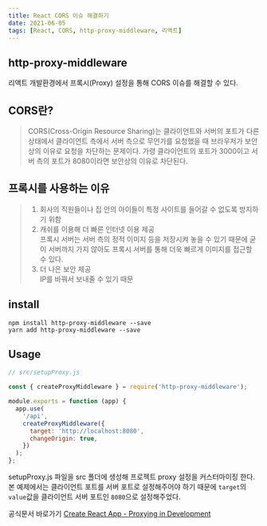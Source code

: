 ```yaml
---
title: React CORS 이슈 해결하기
date: 2021-06-05
tags: [React, CORS, http-proxy-middleware, 리액트]
---
```


## http-proxy-middleware

리액트 개발환경에서 프록시(Proxy) 설정을 통해 CORS 이슈를 해결할 수 있다.

## CORS란?

> CORS(Cross-Origin Resource Sharing)는 클라이언트와 서버의 포트가 다른 상태에서 클라이언트 측에서 서버 측으로 무언가를 요청했을 때 브라우저가 보안상의 이유로 요청을 차단하는 문제이다. 가령 클라이언트의 포트가 3000이고 서버 측의 포트가 8080이라면 보안상의 이유로 차단된다.

## 프록시를 사용하는 이유

> 1. 회사의 직원들이나 집 안의 아이들이 특정 사이트를 들어갈 수 없도록 방지하기 위함
> 2. 캐쉬를 이용해 더 빠른 인터넷 이용 제공  
>    프록시 서버는 서버 측의 정적 이미지 등을 저장시켜 놓을 수 있기 때문에 굳이 서버까지 가지 않아도 프록시 서버를 통해 더욱 빠르게 이미지를 접근할 수 있다.
> 3. 더 나은 보안 제공  
>    IP를 바꿔서 보내줄 수 있기 때문

## install

```
npm install http-proxy-middleware --save
yarn add http-proxy-middleware --save
```

## Usage

```js
// src/setupProxy.js

const { createProxyMiddleware } = require('http-proxy-middleware');

module.exports = function (app) {
  app.use(
    '/api',
    createProxyMiddleware({
      target: 'http://localhost:8080',
      changeOrigin: true,
    })
  );
};
```

setupProxy.js 파일을 src 폴더에 생성해 프로젝트 proxy 설정을 커스터마이징 한다. 본 예제에서는 클라이언트 포트를 서버 포트로 설정해주어야 하기 때문에 `target`의 `value`값을 클라이언트 서버 포트인 `8080`으로 설정해주었다.

공식문서 바로가기 [Create React App - Proxying in Development](https://create-react-app.dev/docs/proxying-api-requests-in-development/)
